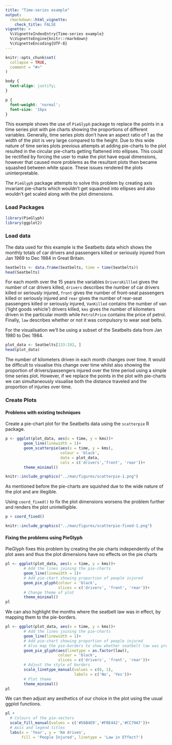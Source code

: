 ```yaml
---
title: "Time-series example"
output: 
  rmarkdown::html_vignette:
    check_title: FALSE
vignette: >
  %\VignetteIndexEntry{Time-series example}
  %\VignetteEngine{knitr::rmarkdown}
  %\VignetteEncoding{UTF-8}
---
```


```r
knitr::opts_chunk$set(
  collapse = TRUE,
  comment = "#>"
)
```

```css
body {
  text-align: justify;
}

p {
  font-weight: 'normal';
  font-size: '16px
}
```
<p> This example shows the use of `PieGlyph` package to replace the points in a time series plot with pie charts showing the proportions of different variables. Generally, time series plots don't have an aspect ratio of 1 as the width of the plot is very large compared to the height. Due to this wide nature of time series plots previous attempts at adding pie-charts to the plot resulted in the circular pie-charts getting flattened into ellipses. This could be rectified by forcing the user to make the plot have equal dimensions, however that caused more problems as the resultant plots then became squashed between white space. These issues rendered the plots uninterpretable.</p>

<p> The `PieGlyph` package attempts to solve this problem by creating axis invariant pie-charts which wouldn't get squashed into ellipses and also wouldn't get scaled along with the plot dimensions. </p>

### Load Packages
```r
library(PieGlyph)
library(ggplot2)
```

### Load data

<p>The data used for this example is the Seatbelts data which shows the monthly totals of car drivers and passengers killed or seriously injured from Jan 1969 to Dec 1984 in Great Britain.</p>

```r
Seatbelts <- data.frame(Seatbelts, time = time(Seatbelts))
head(Seatbelts)
```

<p>For each month over the 15 years the variables `DriversKillled` gives the number of car drivers killed, `drivers` describes the number of car drivers killed or seriously injured, `front` gives the number of front-seat passengers killed or seriously injured and `rear` gives the number of rear-seat passengers killed or seriously injured, `VanKilled` contains the number of van (‘light goods vehicle’) drivers killed, `kms` gives the number of kilometers driven in the particular month while `PetrolPrice` contains the price of petrol. Finally, `law` describes whether or not it was compulsory to wear seat belts.</p>

<p>For the visualisation we'll be using a subset of the Seatbelts data from Jan 1980 to Dec 1984.</p>
```r
plot_data <- Seatbelts[133:192, ]
head(plot_data)
```

<p> The number of kilometers driven in each month changes over time. It would be difficult to visualise this change over time whilst also showing the proportion of drivers/passengers injured over the time period using a simple time series plot. However, if we replace the points in the plot with pie-charts we can simultaneously visualise both the distance traveled and the proportion of injuries over time.</p>

### Create Plots

#### Problems with existing techniques
<p>Create a pie-chart plot for the Seatbelts data using the `scatterpie` R package.</p>
```r
p <- ggplot(plot_data, aes(x = time, y = kms))+
        geom_line(linewidth = 1)+
        geom_scatterpie(aes(x = time, y = kms), 
                        colour = 'black', 
                        data = plot_data,
                        cols = c('drivers','front', 'rear'))+
        theme_minimal()
```

```r
knitr::include_graphics("../man/figures/scatterpie-1.png")
```


<p>As mentioned before the pie-charts are squished due to the wide nature of the plot and are illegible.</p>
<p>Using `coord_fixed()` to fix the plot dimensions worsens the problem further and renders the plot unintelligible.</p>
```r
p + coord_fixed()
```

```r
knitr::include_graphics("../man/figures/scatterpie-fixed-1.png")
```

#### Fixing the problems using PieGlyph
<p>PieGlyph fixes this problem by creating the pie charts independently of the plot axes and thus the plot dimensions have no effects on the pie charts </p>
```r
pl <- ggplot(plot_data, aes(x = time, y = kms))+
        # Add the lines joining the pie-charts
        geom_line(linewidth = 1)+
        # Add pie-chart showing proportion of people injured
        geom_pie_glyph(colour = 'black',
                       slices = c('drivers', 'front', 'rear'))+
        # Change theme of plot
        theme_minimal()
pl    
```

<p>We can also highlight the months where the seatbelt law was in effect, by mapping them to the pie-borders.</p>
```r
pl <- ggplot(plot_data, aes(x = time, y = kms))+
        # Add the lines joining the pie-charts
        geom_line(linewidth = 1)+
        # Add pie-chart showing proportion of people injured
        # Also map the pie-borders to show whether seatbelt law was present
        geom_pie_glyph(aes(linetype = as.factor(law)),
                       colour = 'black',
                       slices = c('drivers', 'front', 'rear'))+
        # Adjust the style of borders
        scale_linetype_manual(values = c(0, 1),
                              labels = c('No', 'Yes'))+
        # Plot theme
        theme_minimal()
pl    

```


<p> We can then adjust any aesthetics of our choice in the plot using the usual ggplot functions. </p> 
```r
pl + 
  # Colours of the pie-sectors
  scale_fill_manual(values = c('#56B4E9','#F0E442','#CC79A7'))+
  # Axis and legend titles
  labs(x = 'Year', y = 'Km driven',
       fill = 'People Injured', linetype = 'Law in Effect?')
```


